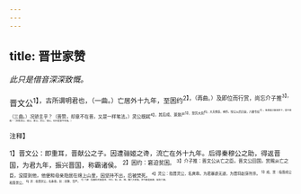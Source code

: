 ```yaml
---
---
---
```

title: 晋世家赞
---



*此只是借音深深致慨。*

晋文公<sup>1】，古所谓明君也，（一曲。）亡居外十九年，至困约<sup>2】，（再曲。）及即位而行赏，尚忘介子推<sup>3】，（三曲。）况骄主乎？（晋赞，却意不在晋，又是一样笔法。）灵公既弑<sup>4】，其后成、景致严<sup>5】，至厉大刻<sup>6】，大夫惧诛，祸作。悼公以后日衰，六卿专权<sup>7】。故君道之御其臣下，固不易哉！（历叙灵公、成公、景公、厉公、悼公，却只是意不在晋。）

<sup>注释】

<sup>1】晋文公：即重耳，晋献公之子。因遭骊姬之谗，流亡在外十九年。后得秦穆公之助，得返晋国，为君九年，振兴晋国，称霸诸侯。
<sup>2】困约：窘迫贫困。
<sup>3】介子推：晋文公从亡之臣。晋文公回国，赏赐从亡之臣，没提到他，他便和母亲隐居在绵上山里，因坚持不出，后被焚死。
<sup>4】灵公：指晋灵公，名爽皋。为君暴虐无道，为晋将赵穿所杀。
<sup>5】成、景：指晋成公和晋景公。
<sup>6】厉：指晋厉公，名寿曼。刻：剡薄、苛严。
<sup>7】六卿：指春秋时晋国范、中行、知、赵、韩、魏六大家族，世代都是晋卿，故称六卿。
